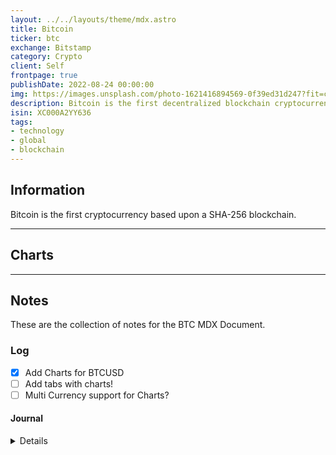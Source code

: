 ```yaml
---
layout: ../../layouts/theme/mdx.astro
title: Bitcoin
ticker: btc
exchange: Bitstamp
category: Crypto
client: Self
frontpage: true
publishDate: 2022-08-24 00:00:00
img: https://images.unsplash.com/photo-1621416894569-0f39ed31d247?fit=crop&w=1400&h=700&q=75
description: Bitcoin is the first decentralized blockchain cryptocurrency.
isin: XC000A2YY636
tags:
- technology
- global
- blockchain
---
```



## Information

Bitcoin is the first cryptocurrency based upon a SHA-256 blockchain.

---

## Charts

<TradingView data="bitstamp:BTCUSD" />

---

## Notes

These are the collection of notes for the BTC MDX Document.

### Log

- [X] Add Charts for BTCUSD
- [ ] Add tabs with charts!
- [ ] Multi Currency support for Charts?

#### Journal

<Details data="2023-04-14">
Testing the charts for BTC
</Details>
